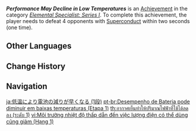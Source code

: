 {{Achievement Infobox
|title        = Performance May Decline in Low Temperatures
|id           = 82028
|order id     = 2028
|category     = Elemental Specialist: Series I
|description  = Defeat 4 opponents with [[Superconduct]] within 2s (×1).
|requirements = 
|primogems    = 5
|tracking     = Tracks the number of times the player defeated 4 opponents in this way.
|topic        = 
|set          = Performance May Decline in Low Temperatures
|tier         = 1
|tiers_total  = 3
}}
'''''Performance May Decline in Low Temperatures''''' is an [[Achievement]] in the category ''[[Elemental Specialist: Series I]]''. To complete this achievement, the player needs to defeat 4 opponents with [[Superconduct]] within two seconds (one time).
<!--
==Trivia==

==Video Guides==
{{EVT
|video1   = 
|caption1 = 
}}
-->
==Other Languages==
{{Other Languages|Transclude=Performance May Decline in Low Temperatures}}

==Change History==
{{Change History|1.0}}
<!--
==References==
{{Reflist}}
-->
==Navigation==
{{Achievement Navbox}}

[[ja:低温により電池の減りが早くなる (1段)]]
[[pt-br:Desempenho de Bateria pode diminuir em baixas temperaturas (Etapa 1)]]
[[th:อากาศเย็นทำให้ปริมาณไฟฟ้าที่ใช้ได้ลดลง (ระดับ 1)]]
[[vi:Môi trường nhiệt độ thấp dẫn đến việc lượng điện có thể dùng cũng giảm (Hạng 1)]]